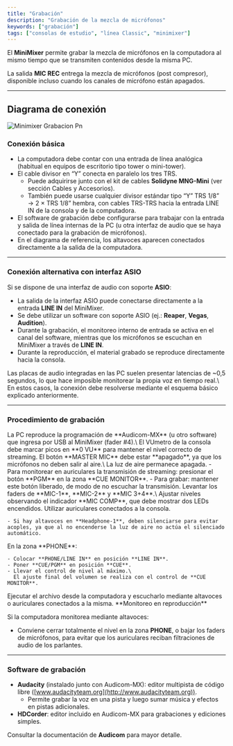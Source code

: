 ```yaml
---
title: "Grabación"
description: "Grabación de la mezcla de micrófonos"
keywords: ["grabación"]
tags: ["consolas de estudio", "línea Classic", "minimixer"]
---
```


El **MiniMixer** permite grabar la mezcla de micrófonos en la computadora al mismo tiempo que se transmiten contenidos desde la misma PC.

La salida **MIC REC** entrega la mezcla de micrófonos (post compresor), disponible incluso cuando los canales de micrófono están apagados.

---

## Diagrama de conexión

<Frame  className="bg-white p-4 rounded-xl">
  <img
    src="/images/minimixer/minimixer-grabacion.png"
    alt="Minimixer Grabacion Pn"
    title="Minimixer Grabacion Pn"
    className="mx-auto"
    style={{ width:"80%" }}
  />
</Frame>

### Conexión básica

- La computadora debe contar con una entrada de línea analógica (habitual en equipos de escritorio tipo tower o mini-tower).
- El cable divisor en “Y” conecta en paralelo los tres TRS.
  - Puede adquirirse junto con el kit de cables **Solidyne MNG-Mini** (ver sección Cables y Accesorios).
  - También puede usarse cualquier divisor estándar tipo “Y” TRS 1/8” → 2 × TRS 1/8” hembra, con cables TRS-TRS hacia la entrada LINE IN de la consola y de la computadora.
- El software de grabación debe configurarse para trabajar con la entrada y salida de línea internas de la PC (u otra interfaz de audio que se haya conectado para la grabación de micrófonos).
- En el diagrama de referencia, los altavoces aparecen conectados directamente a la salida de la computadora.

---

### Conexión alternativa con interfaz ASIO

Si se dispone de una interfaz de audio con soporte **ASIO**:

- La salida de la interfaz ASIO puede conectarse directamente a la entrada **LINE IN** del MiniMixer.
- Se debe utilizar un software con soporte ASIO (ej.: **Reaper**, **Vegas**, **Audition**).
- Durante la grabación, el monitoreo interno de entrada se activa en el canal del software, mientras que los micrófonos se escuchan en MiniMixer a través de **LINE IN**.
- Durante la reproducción, el material grabado se reproduce directamente hacia la consola.

<Warning>
  Las placas de audio integradas en las PC suelen presentar latencias de ~0,5 segundos, lo que hace imposible monitorear la propia voz en tiempo real.\
  En estos casos, la conexión debe resolverse mediante el esquema básico explicado anteriormente.
</Warning>

---

### Procedimiento de grabación

<Steps>
  <Step title="Reproducir programación desde la computadora">
    La PC reproduce la programación de **Audicom-MX** (u otro software) que ingresa por USB al MiniMixer (fader #4).\
    El VUmetro de la consola debe marcar picos en **0 VU** para mantener el nivel correcto de streaming.
  </Step>
  <Step title="Configurar el estado de micrófonos">
    El botón **MASTER MIC** debe estar **apagado**, ya que los micrófonos no deben salir al aire.\
    La luz de aire permanece apagada.
  </Step>
  <Step title="Monitorear transmisión o grabación">
    - Para monitorear en auriculares la transmisión de streaming: presionar el botón **PGM** en la zona **CUE MONITOR**.
    - Para grabar: mantener este botón liberado, de modo de no escuchar la transmisión.
  </Step>
  <Step title="Enviar micrófonos a la salida de grabación">
    Levantar los faders de **MIC-1**, **MIC-2** y **MIC 3+4**.\
    Ajustar niveles observando el indicador **MIC COMP**, que debe mostrar dos LEDs encendidos.
  </Step>
  <Step title="Monitorear durante la grabación">
    Utilizar auriculares conectados a la consola.

    - Si hay altavoces en **Headphone-1**, deben silenciarse para evitar acoples, ya que al no encenderse la luz de aire no actúa el silenciado automático.
  </Step>
  <Step title="Escuchar mezcla de micrófonos en auriculares">
    En la zona **PHONE**:

    - Colocar **PHONE/LINE IN** en posición **LINE IN**.
    - Poner **CUE/PGM** en posición **CUE**.
    - Llevar el control de nivel al máximo.\
      El ajuste final del volumen se realiza con el control de **CUE MONITOR**.
  </Step>
  <Step title="Reproducir la grabación">
    Ejecutar el archivo desde la computadora y escucharlo mediante altavoces o auriculares conectados a la misma.
  </Step>
</Steps>

<Tip>
  **Monitoreo en reproducción**

  Si la computadora monitorea mediante altavoces:

  - Conviene cerrar totalmente el nivel en la zona **PHONE**, o bajar los faders de micrófonos, para evitar que los auriculares reciban filtraciones de audio de los parlantes.
</Tip>

---

### Software de grabación

- **Audacity** (instalado junto con Audicom-MX): editor multipista de código libre ([www.audacityteam.org](http://www.audacityteam.org)).
  - Permite grabar la voz en una pista y luego sumar música y efectos en pistas adicionales.
- **HDCorder**: editor incluido en Audicom-MX para grabaciones y ediciones simples.

Consultar la documentación de **Audicom** para mayor detalle.